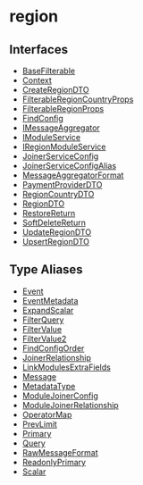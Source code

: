 
# region

## Interfaces

- [BaseFilterable](../../region/interfaces/region.BaseFilterable/page.mdx)
- [Context](../../region/interfaces/region.Context/page.mdx)
- [CreateRegionDTO](../../region/interfaces/region.CreateRegionDTO/page.mdx)
- [FilterableRegionCountryProps](../../region/interfaces/region.FilterableRegionCountryProps/page.mdx)
- [FilterableRegionProps](../../region/interfaces/region.FilterableRegionProps/page.mdx)
- [FindConfig](../../region/interfaces/region.FindConfig/page.mdx)
- [IMessageAggregator](../../region/interfaces/region.IMessageAggregator/page.mdx)
- [IModuleService](../../region/interfaces/region.IModuleService/page.mdx)
- [IRegionModuleService](../../region/interfaces/region.IRegionModuleService/page.mdx)
- [JoinerServiceConfig](../../region/interfaces/region.JoinerServiceConfig/page.mdx)
- [JoinerServiceConfigAlias](../../region/interfaces/region.JoinerServiceConfigAlias/page.mdx)
- [MessageAggregatorFormat](../../region/interfaces/region.MessageAggregatorFormat/page.mdx)
- [PaymentProviderDTO](../../region/interfaces/region.PaymentProviderDTO/page.mdx)
- [RegionCountryDTO](../../region/interfaces/region.RegionCountryDTO/page.mdx)
- [RegionDTO](../../region/interfaces/region.RegionDTO/page.mdx)
- [RestoreReturn](../../region/interfaces/region.RestoreReturn/page.mdx)
- [SoftDeleteReturn](../../region/interfaces/region.SoftDeleteReturn/page.mdx)
- [UpdateRegionDTO](../../region/interfaces/region.UpdateRegionDTO/page.mdx)
- [UpsertRegionDTO](../../region/interfaces/region.UpsertRegionDTO/page.mdx)

## Type Aliases

- [Event](../../region/types/region.Event/page.mdx)
- [EventMetadata](../../region/types/region.EventMetadata/page.mdx)
- [ExpandScalar](../../region/types/region.ExpandScalar/page.mdx)
- [FilterQuery](../../region/types/region.FilterQuery/page.mdx)
- [FilterValue](../../region/types/region.FilterValue/page.mdx)
- [FilterValue2](../../region/types/region.FilterValue2/page.mdx)
- [FindConfigOrder](../../region/types/region.FindConfigOrder/page.mdx)
- [JoinerRelationship](../../region/types/region.JoinerRelationship/page.mdx)
- [LinkModulesExtraFields](../../region/types/region.LinkModulesExtraFields/page.mdx)
- [Message](../../region/types/region.Message/page.mdx)
- [MetadataType](../../region/types/region.MetadataType/page.mdx)
- [ModuleJoinerConfig](../../region/types/region.ModuleJoinerConfig/page.mdx)
- [ModuleJoinerRelationship](../../region/types/region.ModuleJoinerRelationship/page.mdx)
- [OperatorMap](../../region/types/region.OperatorMap/page.mdx)
- [PrevLimit](../../region/types/region.PrevLimit/page.mdx)
- [Primary](../../region/types/region.Primary/page.mdx)
- [Query](../../region/types/region.Query/page.mdx)
- [RawMessageFormat](../../region/types/region.RawMessageFormat/page.mdx)
- [ReadonlyPrimary](../../region/types/region.ReadonlyPrimary/page.mdx)
- [Scalar](../../region/types/region.Scalar/page.mdx)
